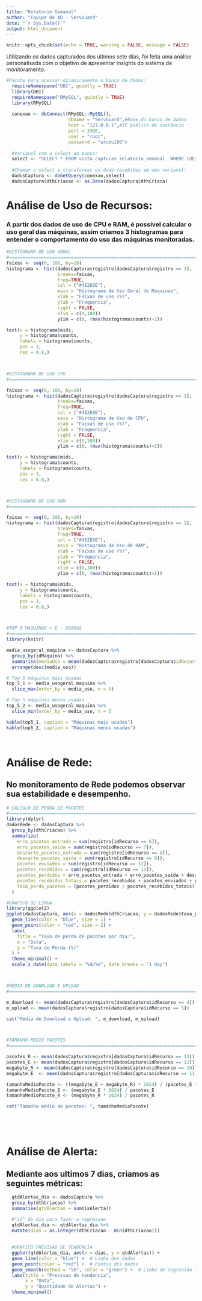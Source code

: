```yaml
---
title: "Relatório Semanal"
author: "Equipe de AD - ServGuard"
date: "`r Sys.Date()`"
output: html_document
---
```


```r
knitr::opts_chunk$set(echo = TRUE, warning = FALSE, message = FALSE)
```

 
 Utilizando os dados capturados dos ultimos sete dias, foi feita uma análise personalisada com o objetivo de apresentar insights do sistema de monitoramento.

```r
#Pacote para acessar dinamicamente o banco de dados:
  requireNamespace("DBI", quietly = TRUE)
  library(DBI)
  requireNamespace("RMySQL", quietly = TRUE)
  library(RMySQL)
  
  conexao <- dbConnect(RMySQL::MySQL(),
                       dbname = "ServGuard",#Nome do banco de dados
                       host = "127.0.0.1",#IP público da instância
                       port = 3306, 
                       user = "root",
                       password = "urubu100")
  
  #Variavel com o select do banco:
  select <- "SELECT * FROM vista_capturas_relatorio_semanal  WHERE idEmpresa = 1;"
  
  #Chamar o select e transformar os dado recebidos em uma variavel:
  dadosCaptura <- dbGetQuery(conexao,select)
  dadosCaptura$dthCriacao <- as.Date(dadosCaptura$dthCriaca)
```

# Análise de Uso de Recursos:

### A partir dos dados de uso de CPU e RAM, é possível calcular o uso geral das máquinas, assim criamos 3 histogramas para entender o comportamento do uso das máquinas monitoradas.

```r

#HISTOGRAMA DE USO GERAL
#======================================================================================================
faixas <- seq(0, 100, by=10)
histograma <- hist(dadosCaptura$registro[dadosCaptura$registro == 3],
                   breaks=faixas,
                   freq=TRUE,
                   col = ("#4E2E9E"),
                   main = "Histograma de Uso Geral de Maquinas",
                   xlab = "Faixas de uso (%)",
                   ylab = "Frequencia",
                   right = FALSE,
                   xlim = c(0,100))
                   ylim = c(0, (max(histograma$counts)+2))

text(x = histograma$mids, 
     y = histograma$counts,
     labels = histograma$counts, 
     pos = 3,
     cex = 0.8,) 



#HISTOGRAMA DE USO CPU
#======================================================================================================

faixas <- seq(0, 100, by=10)
histograma <- hist(dadosCaptura$registro[dadosCaptura$registro == 1],
                   breaks=faixas,
                   freq=TRUE,
                   col = ("#4E2E9E"),
                   main = "Histograma de Uso de CPU",
                   xlab = "Faixas de uso (%)",
                   ylab = "Frequencia",
                   right = FALSE,
                   xlim = c(0,100))
                   ylim = c(0, (max(histograma$counts)+2))

text(x = histograma$mids, 
     y = histograma$counts,
     labels = histograma$counts, 
     pos = 3,
     cex = 0.8,) 



#HISTOGRAMA DE USO RAM
#======================================================================================================

faixas <- seq(0, 100, by=10)
histograma <- hist(dadosCaptura$registro[dadosCaptura$registro == 2],
                   breaks=faixas,
                   freq=TRUE,
                   col = ("#4E2E9E"),
                   main = "Histograma de Uso de RAM",
                   xlab = "Faixas de uso (%)",
                   ylab = "Frequencia",
                   right = FALSE,
                   xlim = c(0,100))
                   ylim = c(0, (max(histograma$counts)+2))

text(x = histograma$mids, 
     y = histograma$counts,
     labels = histograma$counts, 
     pos = 3,
     cex = 0.8,) 



#TOP 5 MAQUINAS + E - USADAS
#======================================================================================================
library(knitr)

media_usogeral_maquina <- dadosCaptura %>%
  group_by(idMaquina) %>%
  summarise(mediaUso = mean(dadosCaptura$registro[dadosCaptura$idRecurso=3])) %>%
  arrange(desc(media_uso)) 

# Top 5 máquinas mais usadas
top_5_1 <- media_usogeral_maquina %>%
  slice_max(order_by = media_uso, n = 5)

# Top 5 máquinas menos usadas
top_5_2 <- media_usogeral_maquina %>%
  slice_min(order_by = media_uso, n = 5

kable(top5_1, caption = "Máquinas mais usadas")
kable(top5_2, caption = "Máquinas menos usadas")




```


# Análise de Rede:

## No monitoramento de Rede podemos observar sua estabilidade e desempenho.

```r

# CALCULO DE PERDA DE PACOTES
#======================================================================================================
library(dplyr)
dadosRede <- dadosCaptura %>%
  group_by(dthCriacao) %>%
  summarize(
    erro_pacotes_entrada = sum(registro[idRecurso == 6]),
    erro_pacotes_saida = sum(registro[idRecurso == 7]),
    descarte_pacotes_entrada = sum(registro[idRecurso == 8]),
    descarte_pacotes_saida = sum(registro[idRecurso == 9]),
    pacotes_enviados = sum(registro[idRecurso == 12]),
    pacotes_recebidos = sum(registro[idRecurso == 13]),
    pacotes_perdidos = erro_pacotes_entrada + erro_pacotes_saida + descarte_pacotes_entrada + descarte_pacotes_saida,
    pacotes_recebidos_totais = pacotes_recebidos + pacotes_enviados + pacotes_perdidos,
    taxa_perda_pacotes = (pacotes_perdidos / pacotes_recebidos_totais) * 100
  )

#GRAFICO DE LINHA
library(ggplot2)
ggplot(dadosCaptura, aes(x = dadosRede$dthCriacao, y = dadosRede$taxa_perda_pacotes)) +
  geom_line(color = "blue", size = 1) +
  geom_point(color = "red", size = 2) +
  labs(
    title = "Taxa de perda de pacotes por dia:",
    x = "Data",
    y = "Taxa de Perda (%)"
  ) +
  theme_minimal() +
  scale_x_date(date_labels = "%d/%m", date_breaks = "1 day")



#MEDIA DE DOWNLOAD E UPLOAD
#======================================================================================================

m_download <- mean(dadosCaptura$registro[dadosCaptura$idRecurso == 4])
m_upload <- mean(dadosCaptura$registro[dadosCaptura$idRecurso == 5])

cat("Média de Download e Upload: ", m_download, m_upload)



#TAMANHO MEDIO PACOTES
#======================================================================================================

pacotes_R <- mean(dadosCaptura$registro[dadosCaptura$idRecurso == 13])
pacotes_E <- mean(dadosCaptura$registro[dadosCaptura$idRecurso == 12])
megabyte_R <- mean(dadosCaptura$registro[dadosCaptura$idRecurso == 10])
megabyte_E  <- mean(dadosCaptura$registro[dadosCaptura$idRecurso == 11])

tamanhoMedioPacote <- ((megabyte_E + megabyte_R) * 1024) / (pacotes_E + pacotes_R)
tamanhoMedioPacote_E <- (megabyte_E * 1024) / pacotes_E
tamanhoMedioPacote_R <- (megabyte_R * 1024) / pacotes_R

cat("Tamanho médio de pacotes: ", tamanhoMedioPacote)






```


# Análise de Alerta:

## Mediante aos ultimos 7 dias, criamos as seguintes métricas:

```r

  qtdAlertas_dia <- dadosCaptura %>%
  group_by(dthCriacao) %>%
  summarise(qtdAlertas = sum(isAlerta))

  #"id" do dia para fazer a regressao
  qtdAlertas_dia <- qtdAlertas_dia %>%
  mutate(dias = as.integer(dthCriacao - min(dthCriacao)))
  
  
  #GRAFICO PREVISAO DE TENDENCIA
  ggplot(qtdAlertas_dia, aes(x = dias, y = qtdAlertas)) +
  geom_line(color = "blue") +  # Linha dos dados
  geom_point(color = "red") +  # Pontos dos dados
  geom_smooth(method = "lm", color = "green") +  # Linha de regressão linear
  labs(title = "Previsao de tendencia",
       x = "Data",
       y = "Quantidade de Alertas") +
  theme_minimal()

```
